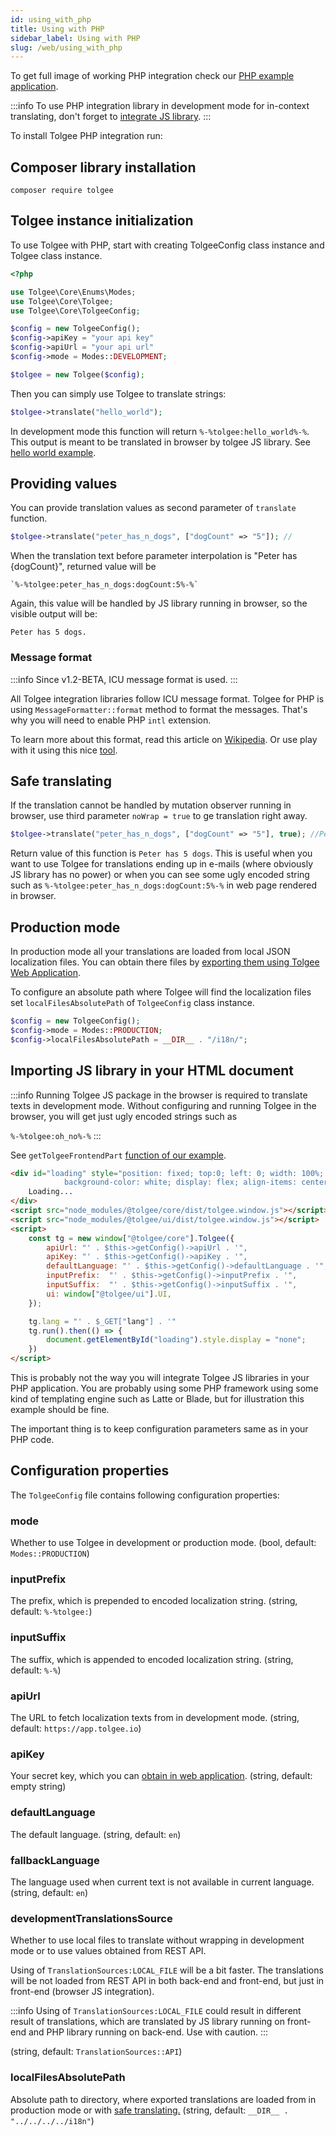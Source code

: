 ```yaml
---
id: using_with_php
title: Using with PHP
sidebar_label: Using with PHP
slug: /web/using_with_php
---
```


To get full image of working PHP integration check our [PHP example application](https://github.com/tolgee/php-example).

:::info
To use PHP integration library in development mode for in-context translating, don't forget to [integrate JS library](using_with_php#importing-js-library-in-your-html-document).
:::

To install Tolgee PHP integration run:

## Composer library installation

```shell
composer require tolgee
```

## Tolgee instance initialization

To use Tolgee with PHP, start with creating TolgeeConfig class instance and Tolgee class instance.

```php
<?php

use Tolgee\Core\Enums\Modes;
use Tolgee\Core\Tolgee;
use Tolgee\Core\TolgeeConfig;

$config = new TolgeeConfig();
$config->apiKey = "your api key"
$config->apiUrl = "your api url"
$config->mode = Modes::DEVELOPMENT;

$tolgee = new Tolgee($config);
```

Then you can simply use Tolgee to translate strings:

```php
$tolgee->translate("hello_world");
```

In development mode this function will return `%-%tolgee:hello_world%-%`. This output is meant to be translated in
browser by tolgee JS library. See [hello world example](get_started/hello_world).

## Providing values

You can provide translation values as second parameter of `translate` function.

```php
$tolgee->translate("peter_has_n_dogs", ["dogCount" => "5"]); //
```

When the translation text before parameter interpolation is "Peter has {dogCount}", returned value will be
```
`%-%tolgee:peter_has_n_dogs:dogCount:5%-%`
```
Again, this value will be handled by JS library running in browser, so the visible output will be:
```
Peter has 5 dogs.
```

### Message format
:::info
Since v1.2-BETA, ICU message format is used.
:::

All Tolgee integration libraries follow ICU message format. Tolgee for PHP is using `MessageFormatter::format` method
to format the messages. That's why you will need to enable PHP `intl` extension.

To learn more about this format, read this article on [Wikipedia](https://en.wikipedia.org/wiki/International_Components_for_Unicode).
Or use play with it using this nice [tool](https://devpal.co/icu-message-editor/).

## Safe translating

If the translation cannot be handled by mutation observer running in browser, use third parameter `noWrap = true`
to ge translation right away.

```php
$tolgee->translate("peter_has_n_dogs", ["dogCount" => "5"], true); //Peter has 5 dogs.
```
Return value of this function is `Peter has 5 dogs`. This is useful when you want to use Tolgee for translations ending
up in e-mails (where obviously JS library has no power) or when you can see some ugly encoded string such as
`%-%tolgee:peter_has_n_dogs:dogCount:5%-%` in web page rendered in browser.

## Production mode

In production mode all your translations are loaded from local JSON localization files. You can obtain there files by
[exporting them using Tolgee Web Application](/docs/server_and_web_app/exporting_translations).

To configure an absolute path where Tolgee will find the localization files set `localFilesAbsolutePath`
of `TolgeeConfig` class instance.

```php
$config = new TolgeeConfig();
$config->mode = Modes::PRODUCTION;
$config->localFilesAbsolutePath = __DIR__ . "/i18n/";
```

## Importing JS library in your HTML document
:::info
Running Tolgee JS package in the browser is required to translate texts in development mode. Without configuring and running
Tolgee in the browser, you will get just ugly encoded strings such as

```%-%tolgee:oh_no%-%```
:::

See `getTolgeeFrontendPart`
[function of our example](https://github.com/tolgee/php-example/blob/9b6b38c023b7169d9767b37fc3892536b5230d57/TolgeeManager.php#L35).
```html
<div id="loading" style="position: fixed; top:0; left: 0; width: 100%; height: 100%;
            background-color: white; display: flex; align-items: center; justify-content: center;">
    Loading...
</div>
<script src="node_modules/@tolgee/core/dist/tolgee.window.js"></script>
<script src="node_modules/@tolgee/ui/dist/tolgee.window.js"></script>
<script>
    const tg = new window["@tolgee/core"].Tolgee({
        apiUrl: "' . $this->getConfig()->apiUrl . '",
        apiKey: "' . $this->getConfig()->apiKey . '",
        defaultLanguage: "' . $this->getConfig()->defaultLanguage . '",
        inputPrefix:  "' . $this->getConfig()->inputPrefix . '",
        inputSuffix:  "' . $this->getConfig()->inputSuffix . '",
        ui: window["@tolgee/ui"].UI,
    });

    tg.lang = "' . $_GET["lang"] . '"
    tg.run().then(() => {
        document.getElementById("loading").style.display = "none";
    })
</script>
```
This is probably not the way you will integrate Tolgee JS libraries in your PHP application.
You are probably using some PHP framework using some kind of templating engine such as Latte or Blade, but for
illustration this example should be fine.

The important thing is to keep configuration parameters same as in your PHP code.

## Configuration properties
The `TolgeeConfig` file contains following configuration properties:

### mode
Whether to use Tolgee in development or production mode. (bool, default: `Modes::PRODUCTION`)

### inputPrefix
The prefix, which is prepended to encoded localization string. (string, default: `%-%tolgee:`)

### inputSuffix
The suffix, which is appended to encoded localization string. (string, default: `%-%`)

### apiUrl
The URL to fetch localization texts from in development mode. (string, default: `https://app.tolgee.io`)

### apiKey
Your secret key, which you can [obtain in web application](../server_and_web_app/managing_api_keys). (string, default: empty string)

### defaultLanguage
The default language. (string, default: `en`)

### fallbackLanguage
The language used when current text is not available in current language. (string, default: `en`)

### developmentTranslationsSource
Whether to use local files to translate without wrapping in development mode or to use values obtained from REST API.

Using of `TranslationSources:LOCAL_FILE` will be a bit faster. The translations will be not loaded from REST API in both
back-end and front-end, but just in front-end (browser JS integration).

:::info
Using of `TranslationSources:LOCAL_FILE` could result in different result of translations, which are translated by JS
library running on front-end and PHP library running on back-end. Use with caution.
:::

(string, default: `TranslationSources::API`)

### localFilesAbsolutePath
Absolute path to directory, where exported translations are loaded from in production mode or with
[safe translating.](using_with_php#safe-translating)
(string, default: `__DIR__ . "../../../../i18n"`)

